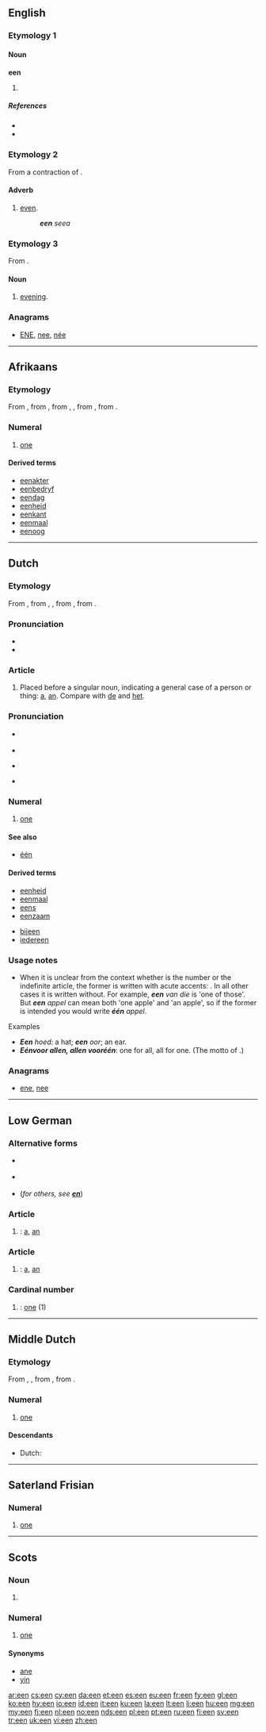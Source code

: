 {{also|één|e'en}}
{{also|ee}}
==English==

===Etymology 1===

====Noun====
'''een'''

# {{Scotland|Northern England|and|archaic}} {{plural of|ee}}

=====References=====
* {{R:Webster 1913}}
* {{R:Northeast Dialect 2005}}

===Etymology 2===
From a contraction of {{term|even}}.

====Adverb====
{{en-adv|-}}

# {{dialectal|Northern England}} [[even]].
#: '''''een''' seea''

===Etymology 3===
From {{term|even||evening|lang=en}}.

====Noun====
{{en-noun}}

# {{poetic|or|dialectal|Scotland}} [[evening]].

===Anagrams===
* [[ENE#English|ENE]], [[nee#English|nee]], [[née#English|née]]

----

==Afrikaans==

===Etymology===
From {{etyl|nl|af}} {{term|een|lang=nl}}, from {{etyl|dum|af}} {{term|een|lang=dum}}, from {{etyl|odt|af}} {{term|en|ēn|lang=odt}}, {{term|ein|lang=odt}}, from {{proto|Germanic|ainaz|lang=af}}, from {{proto|Indo-European|óynos|lang=af}}.

===Numeral===
{{head|af|numeral}}

# {{cardinal|lang=af}} [[one]]

====Derived terms====
* [[eenakter]]
* [[eenbedryf]]
* [[eendag]]
* [[eenheid]]
* [[eenkant]]
* [[eenmaal]]
* [[eenoog]]

----

==Dutch==

===Etymology===
From {{etyl|dum|nl}} {{term|een|lang=dum}}, from {{etyl|odt|nl}} {{term|en|ēn|lang=odt}}, {{term|ein|lang=odt}}, from {{proto|Germanic|ainaz|lang=nl}}, from {{proto|Indo-European|óynos|lang=nl}}.

===Pronunciation===
* {{rhymes|eːn|lang=nl}}
* {{IPA|[ən]|lang=nl}}

===Article===
{{head|nl|article|contracted form|'n}}

# {{indefinite}} Placed before a singular noun, indicating a general case of a person or thing: [[a]], [[an]]. Compare with [[de]] and [[het]].

===Pronunciation===
* {{a|BE}} {{IPA|/eːn/|lang=nl}}
* {{audio|Nl-een (Belgium).ogg|audio (Belgium)}}
* {{a|NL}} {{IPA|/eːn/|/eɪn/|lang=nl}}
* {{audio|Nl-één.ogg|audio (Netherlands)}}

===Numeral===
{{cardinalbox|nl|0|1|2|nul|twee|ord=eerst}}
{{head|nl|numeral}}

# {{cardinal|lang=nl}} [[one]]

====See also====
* [[één]]

====Derived terms====
* [[eenheid]]
* [[eenmaal]]
* [[eens]]
* [[eenzaam]]
<!-- *een -->
* [[bijeen]]
* [[iedereen]]

===Usage notes===
* When it is unclear from the context whether {{term|een|lang=nl}} is the number or the indefinite article, the former is written with acute accents: {{term|één|lang=nl}}. In all other cases it is written without. For example, '''''een''' van die'' is 'one of those'. But '''''een''' appel'' can mean both 'one apple' and 'an apple', so if the former is intended you would write '''''één''' appel''.

; Examples
* '''''Een''' hoed'': a hat; '''''een''' oor''; an ear.
* '''''Eén''' voor allen, allen voor '''één''''': one for all, all for one. (The motto of {{w|The Three Musketeers}}.)

===Anagrams===
* [[ene#Dutch|ene]], [[nee#Dutch|nee]]

----

==Low German==

===Alternative forms===
* {{qualifier|in other dialects, including Low Prussian}} {{l|nds|en}}
* {{qualifier|in some dialects}} {{l|nds|ein}}
* (''for others, see '''[[en]]''''')

===Article===
{{head|nds|article|g=m|indefinite article}}

# {{context|in some dialects, including|_|Low Prussian|lang=nds}} {{alternative spelling of|en|lang=nds|nodot=1}} : [[a]], [[an]]

===Article===
{{head|nds|article|g=n|indefinite article}}

# {{context|in some dialects, including|_|Low Prussian|lang=nds}} {{context|in some dialects|lang=nds}} {{alternative spelling of|en|lang=nds|nodot=1}} : [[a]], [[an]]

===Cardinal number===
{{head|nds|cardinal number}}

# {{context|in some dialects|lang=nds}} {{context|in some dialects|lang=nds}} {{alternative spelling of|en|lang=nds|nodot=1}} : [[one]] (1)

----

==Middle Dutch==

===Etymology===
From {{etyl|odt|dum}} {{term|en|ēn|lang=odt}}, {{term|ein|lang=odt}}, from {{proto|Germanic|ainaz|lang=dum}}, from {{proto|Indo-European|óynos|lang=dum}}.

===Numeral===
{{head|dum|cardinal numeral}}

# [[one]]

====Descendants====
* Dutch: {{l|nl|een}}

----

==Saterland Frisian==

===Numeral===
{{head|stq|numeral}}

# {{cardinal|lang=stq}} [[one]]

----

==Scots==

===Noun===
{{head|sco|plural}}

# {{plural of|ee|lang=sco}}

===Numeral===
{{head|sco|numeral}}

# {{Doric|cardinal|lang=sco}} [[one]]

====Synonyms====
* [[ane]]
* [[yin]]

[[ar:een]]
[[cs:een]]
[[cy:een]]
[[da:een]]
[[et:een]]
[[es:een]]
[[eu:een]]
[[fr:een]]
[[fy:een]]
[[gl:een]]
[[ko:een]]
[[hy:een]]
[[io:een]]
[[id:een]]
[[it:een]]
[[ku:een]]
[[la:een]]
[[lt:een]]
[[li:een]]
[[hu:een]]
[[mg:een]]
[[my:een]]
[[fj:een]]
[[nl:een]]
[[no:een]]
[[nds:een]]
[[pl:een]]
[[pt:een]]
[[ru:een]]
[[fi:een]]
[[sv:een]]
[[tr:een]]
[[uk:een]]
[[vi:een]]
[[zh:een]]